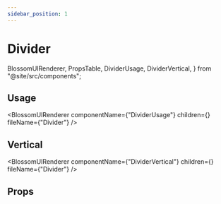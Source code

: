 ```yaml
---
sidebar_position: 1
---
```


# Divider

  BlossomUIRenderer,
  PropsTable,
  DividerUsage,
  DividerVertical,
} from "@site/src/components";

## Usage

<BlossomUIRenderer
  componentName={"DividerUsage"}
  children={<DividerUsage />}
  fileName={"Divider"}
/>

## Vertical

<BlossomUIRenderer
  componentName={"DividerVertical"}
  children={<DividerVertical />}
  fileName={"Divider"}
/>

## Props

<PropsTable componentName="Divider" />
